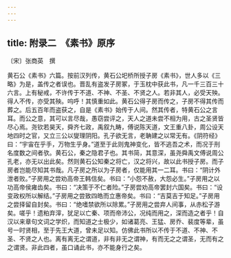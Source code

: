 ```yaml
---
---
---
```

title: 附录二　《素书》原序
---




〔宋〕张商英　撰

黄石公《素书》六篇。按前汉列传，黄石公圯桥所授子房《素书》，世人多以《三略》为是，盖传之者误也。晋乱有盗发子房冢，于玉枕中获此书，凡一千三百三十六言。上有秘戒，不许传于不道、不神、不圣、不贤之人。若非其人，必受天殃。得人不传，亦受其殃。呜呼！其慎重如此。黄石公得子房而传之，子房不得其传而葬之。后五百年而盗获之，自是《素书》始传于人间。然其传者，特黄石公之言耳。而公之意，其可以言尽哉，愚窃尝评之，天人之道未尝不相为用，古之圣贤皆尽心焉。尧钦若昊天，舜齐七政，禹叙九畴，傅说陈天道，文王重八卦，周公设天地四时之官，又立三公以燮理阴阳。孔子欲无言，老聃建之以常无有。《阴符经》曰：“宇宙在乎手，万物生乎身。”道至于此则鬼神变化，皆不逃吾之术，而况于刑名度数之间者欤。黄石公，秦之隐君子也。其书简，其意深，虽尧舜禹文傅说周公孔老，亦无以出此矣。然则黄石公知秦之将亡，汉之将兴，故以此书授子房。而子房者岂能尽知其书哉。凡子房之所以为子房者，仅能用其一二耳。书曰：“阴计外泄者败。”子房用之尝劝高帝王韩信矣。书曰：“小怨不赦，大怨必生。”子房用之以功高帝侯雍齿矣。书曰：“决策于不仁者险。”子房尝劝高帝罢封六国矣。书曰：“设变政权所以解结。”子房用之尝致四皓而立惠帝矣。书曰：“吉莫吉于知足。”子房用之尝择留自封矣。书曰：“绝嗜禁欲所以除累。”子房用之尝弃人间事，从赤松子游矣。嗟乎！遗粕弃滓，犹足以亡秦、项而帝沛公，况纯而用之，深而造之者乎！自汉以来章句文词之学炽，而知道之士极少，如诸葛亮、王猛、房乔、裴度等辈，虽号一时贤相，至于先王大道，曾未足以知。仿佛此书所以不传于不道、不神、不圣、不贤之人也。离有离无之谓道，非有非无之谓神，有而无之之谓圣，无而有之之谓贤。非此四者，虽口诵此书，亦不能身行之矣。